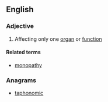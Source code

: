 ==English==

===Adjective===
{{en-adj|-}}

# {{medicine}} Affecting only one [[organ]] or [[function]]

====Related terms====
* [[monopathy]]

===Anagrams===
* [[taphonomic#English|taphonomic]]